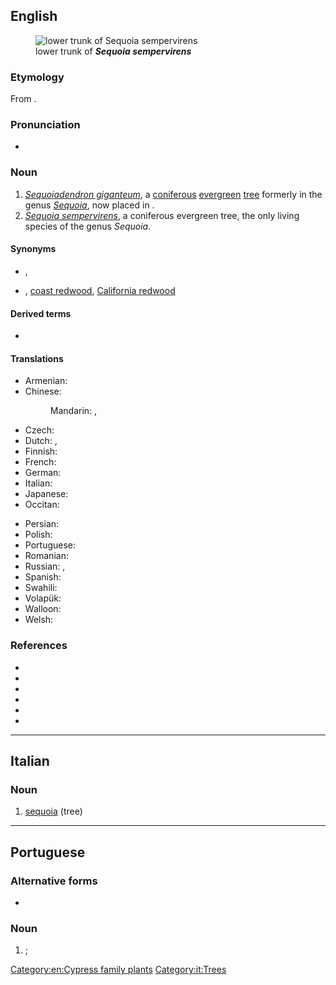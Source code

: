 {{also|Sequoia|sequóia|séquoia}}
==English==
[[Image:Iluvatar redwood 400.jpg|thumb|lower trunk of '''''Sequoia sempervirens''''']]

===Etymology===
From {{etyl|mul|en}} {{m|mul|Sequoia||genus}}.

===Pronunciation===
* {{a|UK}} {{IPA|/səˈkwɔɪ.ə/|lang=en}}

===Noun===
{{en-noun}}

# ''[[Sequoiadendron giganteum]]'', a [[coniferous]] [[evergreen]] [[tree]] formerly in the genus ''[[Sequoia]]'', now placed in {{taxlink|Sequoiadendron|genus|noshow=1}}.
# ''[[Sequoia sempervirens]]'', a coniferous evergreen tree, the only living species of the genus ''Sequoia''.

====Synonyms====
* {{sense|Sequoiadendron giganteum}} {{l|en|giant sequoia}}, {{l|en|Sierra redwood}}
* {{sense|Sequoia sempervirens}} {{l|en|redwood}} {{qualifier|in California}}, [[coast redwood]], [[California redwood]]

====Derived terms====
* {{l|en|metasequoia}}

====Translations====
{{trans-top|tree}}
* Armenian: {{t+|hy|սեկվոյա|sc=Armn}}
* Chinese:
*: Mandarin: {{t+|cmn|紅杉|sc=Hani}}, {{t+|cmn|红杉|tr=hóngshān|sc=Hani}}
* Czech: {{t|cs|sekvoj|f}}
* Dutch: {{t+|nl|sequoia}}, {{t|nl|reuzenpijnboom}}
* Finnish: {{t+|fi|punapuu}}
* French: {{t+|fr|séquoia|m}}
* German: {{t+|de|Mammutbaum|m}}
* Italian: {{t+|it|sequoia|f}}
* Japanese: {{t|ja|セコイア|tr=sekoia}}
* Occitan: {{t|oc|sequòia|f}}
{{trans-mid}}
* Persian: {{t|fa|سکویا|tr=sekoyá|sc=fa-Arab}}
* Polish: {{t+|pl|sekwoja|f}}
* Portuguese: {{t+|pt|sequoia|f}}
* Romanian: {{t+|ro|sequoia|m}}
* Russian: {{t+|ru|секво́йя|f}}, {{t+|ru|кра́сное де́рево|n}}
* Spanish: {{t|es|secoya|f}}
* Swahili: {{t|sw|sekwoya}}
* Volapük: {{t|vo|gianasekvoyad}}
* Walloon: {{t+|wa|secoya|m}}
* Welsh: {{t|cy|secwoia|f}}
{{trans-bottom}}

===References===
* {{pedia|Sequoiadendron giganteum|i=1}}
* {{specieslite|Sequoiadendron giganteum|i=1}}
* {{comcatlite|Sequoiadendron giganteum|i=1}}
* {{pedia|Sequoia sempervirens|i=1}}
* {{specieslite|Sequoia sempervirens|i=1}}
* {{comcatlite|Sequoia sempervirens|i=1}}

[[Category:en:Cypress family plants]]

----

==Italian==
{{wikipedia|lang=it}}

===Noun===
{{it-noun|f}}

# [[#English|sequoia]] (tree)

[[Category:it:Trees]]

----

==Portuguese==

===Alternative forms===
* {{l|pt|sequóia}} {{qualifier|superseded}}

===Noun===
{{pt-noun|f}}

# {{lb|pt|sequoia}}; {{l|en|redwood}} {{gloss|''{{l|mul|Sequoia sempervirens}}'', a very large coniferous tree of North America}}